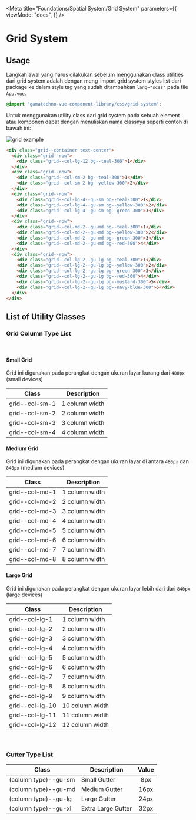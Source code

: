
<Meta
  title="Foundations/Spatial System/Grid System"
  parameters={{
    viewMode: "docs",
  }}
/>

<style>{`
  .sample-box {
    width: 120px;
    height: 120px;
    background-color: #FFD5D2;
  }
`}</style>

# Grid System

## Usage

Langkah awal yang harus dilakukan sebelum menggunakan class utilities dari grid system adalah dengan meng-import grid system styles list dari package ke dalam style tag yang sudah ditambahkan `lang="scss"` pada file `App.vue`.

```css
@import "gamatechno-vue-component-library/css/grid-system";
```

Untuk menggunakan utility class dari grid system pada sebuah element atau komponen dapat dengan menuliskan nama classnya seperti contoh di bawah ini:

<img src={GridExampleImg} alt="grid example" />

```html
<div class="grid--container text-center">
  <div class="grid--row">
    <div class="grid--col-lg-12 bg--teal-300">1</div>
  </div>
  <div class="grid--row">
    <div class="grid--col-sm-2 bg--teal-300">1</div>
    <div class="grid--col-sm-2 bg--yellow-300">2</div>
  </div>
  <div class="grid--row">
    <div class="grid--col-lg-4--gu-sm bg--teal-300">1</div>
    <div class="grid--col-lg-4--gu-sm bg--yellow-300">2</div>
    <div class="grid--col-lg-4--gu-sm bg--green-300">3</div>
  </div>
  <div class="grid--row">
    <div class="grid--col-md-2--gu-md bg--teal-300">1</div>
    <div class="grid--col-md-2--gu-md bg--yellow-300">2</div>
    <div class="grid--col-md-2--gu-md bg--green-300">3</div>
    <div class="grid--col-md-2--gu-md bg--red-300">4</div>
  </div>
  <div class="grid--row">
    <div class="grid--col-lg-2--gu-lg bg--teal-300">1</div>
    <div class="grid--col-lg-2--gu-lg bg--yellow-300">2</div>
    <div class="grid--col-lg-2--gu-lg bg--green-300">3</div>
    <div class="grid--col-lg-2--gu-lg bg--red-300">4</div>
    <div class="grid--col-lg-2--gu-lg bg--mustard-300">5</div>
    <div class="grid--col-lg-2--gu-lg bg--navy-blue-300">6</div>
  </div>
</div>
```

## List of Utility Classes

### Grid Column Type List

<br />

#### Small Grid

Grid ini digunakan pada perangkat dengan ukuran layar kurang dari `480px` (small devices)

| Class          | Description    |
| -------------- | -------------- |
| grid--col-sm-1 | 1 column width |
| grid--col-sm-2 | 2 column width |
| grid--col-sm-3 | 3 column width |
| grid--col-sm-4 | 4 column width |

#### Medium Grid

Grid ini digunakan pada perangkat dengan ukuran layar di antara `480px` dan `840px` (medium devices)

| Class          | Description    |
| -------------- | -------------- |
| grid--col-md-1 | 1 column width |
| grid--col-md-2 | 2 column width |
| grid--col-md-3 | 3 column width |
| grid--col-md-4 | 4 column width |
| grid--col-md-5 | 5 column width |
| grid--col-md-6 | 6 column width |
| grid--col-md-7 | 7 column width |
| grid--col-md-8 | 8 column width |

#### Large Grid

Grid ini digunakan pada perangkat dengan ukuran layar lebih dari dari `840px` (large devices)

| Class           | Description     |
| --------------- | --------------- |
| grid--col-lg-1  | 1 column width  |
| grid--col-lg-2  | 2 column width  |
| grid--col-lg-3  | 3 column width  |
| grid--col-lg-4  | 4 column width  |
| grid--col-lg-5  | 5 column width  |
| grid--col-lg-6  | 6 column width  |
| grid--col-lg-7  | 7 column width  |
| grid--col-lg-8  | 8 column width  |
| grid--col-lg-9  | 9 column width  |
| grid--col-lg-10 | 10 column width |
| grid--col-lg-11 | 11 column width |
| grid--col-lg-12 | 12 column width |

<br />

### Gutter Type List

| Class                | Description        | Value |
| -------------------- | ------------------ | :---: |
| (column type)--gu-sm | Small Gutter       |  8px  |
| (column type)--gu-md | Medium Gutter      | 16px  |
| (column type)--gu-lg | Large Gutter       | 24px  |
| (column type)--gu-xl | Extra Large Gutter | 32px  |

